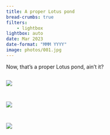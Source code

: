 ```yaml
---
title: A proper Lotus pond
bread-crumbs: true
filters:
    - lightbox
lightbox: auto
date: Mar 2023
date-format: "MMM YYYY"
image: photos/001.jpg
---
```


Now, that's a proper Lotus pond, ain't it?

::: {style="display: grid;grid-template-columns: repeat(auto-fill, minmax(250px, 1fr));grid-gap: 1em;"}


![](photos/001.jpg){group="my-gallery"}

![](photos/002.jpg){group="my-gallery"}

![](photos/003.jpg){group="my-gallery"}

:::
